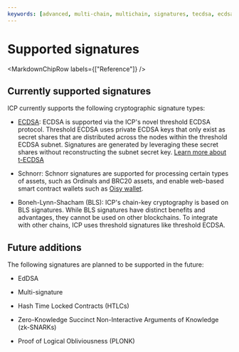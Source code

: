 ```yaml
---
keywords: [advanced, multi-chain, multichain, signatures, tecdsa, ecdsa, cryptography ]
---
```



# Supported signatures

<MarkdownChipRow labels={["Reference"]} />

## Currently supported signatures

ICP currently supports the following cryptographic signature types:

- [ECDSA](/docs/current/developer-docs/smart-contracts/encryption/t-ecdsa): ECDSA is supported via the ICP's novel threshold ECDSA protocol. Threshold ECDSA uses private ECDSA keys that only exist as secret shares that are distributed across the nodes within the threshold ECDSA subnet. Signatures are generated by leveraging these secret shares without reconstructing the subnet secret key. [Learn more about t-ECDSA](/docs/current/developer-docs/smart-contracts/encryption/t-ecdsa)

- Schnorr: Schnorr signatures are supported for processing certain types of assets, such as Ordinals and BRC20 assets, and enable web-based smart contract wallets such as [Oisy wallet](https://oisy.com/).

- Boneh-Lynn-Shacham (BLS): ICP's chain-key cryptography is based on BLS signatures. While BLS signatures have distinct benefits and advantages, they cannot be used on other blockchains. To integrate with other chains, ICP uses threshold signatures like threshold ECDSA. 

## Future additions

The following signatures are planned to be supported in the future:

- EdDSA

- Multi-signature

- Hash Time Locked Contracts (HTLCs)

- Zero-Knowledge Succinct Non-Interactive Arguments of Knowledge (zk-SNARKs)

- Proof of Logical Obliviousness (PLONK)